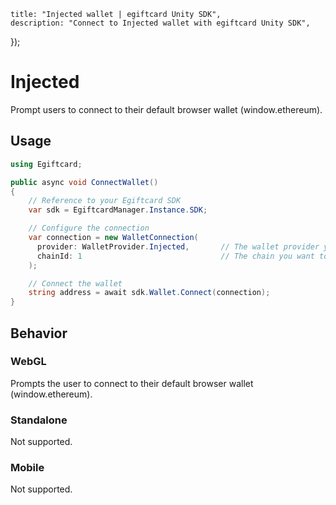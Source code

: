
	title: "Injected wallet | egiftcard Unity SDK",
	description: "Connect to Injected wallet with egiftcard Unity SDK",
});

# Injected

Prompt users to connect to their default browser wallet (window.ethereum).

## Usage

```csharp
using Egiftcard;

public async void ConnectWallet()
{
    // Reference to your Egiftcard SDK
    var sdk = EgiftcardManager.Instance.SDK;

    // Configure the connection
    var connection = new WalletConnection(
      provider: WalletProvider.Injected,       // The wallet provider you want to connect to (Required)
      chainId: 1                               // The chain you want to connect to (Required)
    );

    // Connect the wallet
    string address = await sdk.Wallet.Connect(connection);
}
```

## Behavior

### WebGL

Prompts the user to connect to their default browser wallet (window.ethereum).

### Standalone

Not supported.

### Mobile

Not supported.
